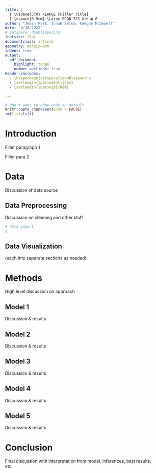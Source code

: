 ```yaml
---
title: |
  | \vspace{5cm} \LARGE [Filler Title]
  | \vspace{0.5cm} \Large ECON 573 Group 6
author: "Jemin Park, Jonah Selom, Keegan McDowell"
date: "4/30/2022"
# setspace: doublespacing
fontsize: 12pt
documentclass: article
geometry: margin=3cm
indent: true
output:
  pdf_document:
    highlight: tango
    number_sections: true
header-includes:
  - \usepackage{setspace}\doublespacing
  - \setlength{\parindent}{4em}
  - \setlength{\parskip}{0em}

---
```


```r
# don't want to show code on default
knitr::opts_chunk$set(echo = FALSE) 
rm(list=ls())
```

\newpage
\maketitle
\newpage
\tableofcontents
\newpage


# Introduction 

Filler paragraph 1

Filler para 2

# Data

Discussion of data source

## Data Preprocessing

Discussion on cleaning and other stuff

```r
# data import
1
```

## Data Visualization

(each into separate sections as needed)


# Methods

High level discussion on approach

## Model 1

Discussion & results

## Model 2

Discussion & results

## Model 3

Discussion & results

## Model 4

Discussion & results

## Model 5

Discussion & results

# Conclusion

Final discussion with interpretation from model, inferences, best results, etc.

